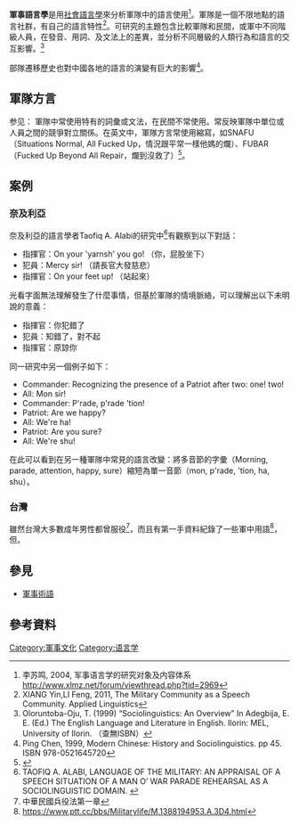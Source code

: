 {{not|軍事術語}}
'''軍事語言學'''是用[[社會語言學|社會語言學]]來分析軍隊中的語言使用<ref>李苏鸣, 2004, 军事语言学的研究对象及内容体系 http://www.xlmz.net/forum/viewthread.php?tid=2969</ref>。軍隊是一個不限地點的語言社群，有自己的語言特性<ref>XIANG Yin,LI Feng, 2011, The Military Community as a Speech Community. Applied Linguistics</ref>。可研究的主題包含比較軍隊和民間，或軍中不同階級人員，在發音、用詞、及文法上的差異，並分析不同層級的人類行為和語言的交互影響。<ref>Oloruntoba-Oju, T. (1999) “Sociolinguistics: An Overview” In Adegbija, E. E. (Ed.) The English Language and Literature in English. Ilorin: MEL, University of Ilorin. （查無ISBN）</ref>

部隊遷移歷史也對中國各地的語言的演變有巨大的影響<ref>Ping Chen, 1999, Modern Chinese: History and Sociolinguistics. pp 45. ISBN 978-0521645720</ref>。

==軍隊方言==
参见：{{tsl|en|Military slang|Military slang}}
軍隊中常使用特有的詞彙或文法，在民間不常使用。常反映軍隊中單位或人員之間的競爭對立關係。在英文中，軍隊方言常使用縮寫，如SNAFU（Situations Normal, All Fucked Up，情況跟平常一樣他媽的爛）、FUBAR（Fucked Up Beyond All Repair，爛到沒救了）<ref>{{Cite book |title=The Day of Battle: The War in Sicily and Italy, 1943–1944 |url=https://archive.org/details/dayofbattlewarin00atki |series=The Liberation Trilogy |first=Rick |last=Atkinson |year=2007 |publisher=Henry Holt|page=[https://archive.org/details/dayofbattlewarin00atki/page/36 36] |isbn=978-0-8050-6289-2}}</ref>。

==案例==

===奈及利亞===
奈及利亞的語言學者Taofiq A. Alabi的研究中<ref>TAOFIQ A. ALABI, LANGUAGE OF THE MILITARY: AN APPRAISAL OF A SPEECH SITUATION OF A MAN O’ WAR PARADE REHEARSAL AS A SOCIOLINGUISTIC DOMAIN. {{cite web |url=https://www.unilorin.edu.ng/publications/alabitaofiq/LANGUAGE%20OF%20THE%20MILITARY%20Dsskette..htm |title=存档副本 |accessdate=2014-08-02 |deadurl=yes |archiveurl=https://web.archive.org/web/20130402072800/http://www.unilorin.edu.ng/publications/alabitaofiq/LANGUAGE%20OF%20THE%20MILITARY%20Dsskette..htm |archivedate=2013-04-02 }} </ref>有觀察到以下對話：

* 指揮官：On your 'yarnsh' you go! （你，屁股坐下）
* 犯員：Mercy sir! （請長官大發慈悲）
* 指揮官：On your feet up! （站起來）

光看字面無法理解發生了什麼事情，但基於軍隊的情境脈絡，可以理解出以下未明說的意義：

* 指揮官：你犯錯了
* 犯員：知錯了，對不起
* 指揮官：原諒你

同一研究中另一個例子如下：

* Commander: Recognizing the presence of a Patriot after two: one! two!
* All: Mon sir!
* Commander: P'rade, p'rade 'tion!
* Patriot: Are we happy?
* All: We're ha!
* Patriot: Are you sure?
* All: We're shu!

在此可以看到在另一種軍隊中常見的語言改變：將多音節的字彙（Morning, parade, attention, happy, sure）縮短為單一音節（mon, p'rade, 'tion, ha, shu）。

===台灣===
雖然台灣大多數成年男性都曾服役<ref>中華民國兵役法第一章</ref>，而且有第一手資料紀錄了一些軍中用語<ref>https://www.ptt.cc/bbs/Militarylife/M.1388194953.A.3D4.html</ref>，但{{fact|台灣沒有語言學者在研究此一主題}}。

==參見==
*[[軍事術語|軍事術語]]

==參考資料==
{{reflist}}

[[Category:軍事文化|Category:軍事文化]]
[[Category:语言学|Category:语言学]]